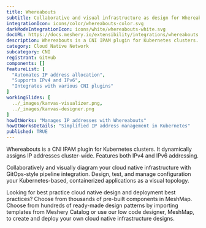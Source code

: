 ```yaml
---
title: Whereabouts
subtitle: Collaborative and visual infrastructure as design for Whereabouts
integrationIcon: icons/color/whereabouts-color.svg
darkModeIntegrationIcon: icons/white/whereabouts-white.svg
docURL: https://docs.meshery.io/extensibility/integrations/whereabouts
description: Whereabouts is a CNI IPAM plugin for Kubernetes clusters. It dynamically assigns IP addresses cluster-wide. Features both IPv4 and IPv6 addressing.
category: Cloud Native Network
subcategory: CNI
registrant: GitHub
components: []
featureList: [
  "Automates IP address allocation",
  "Supports IPv4 and IPv6",
  "Integrates with various CNI plugins"
]
workingSlides: [
  ../_images/kanvas-visualizer.png,
  ../_images/kanvas-designer.png
]
howItWorks: "Manages IP addresses with Whereabouts"
howItWorksDetails: "Simplified IP address management in Kubernetes"
published: TRUE
---
```

<p>
Whereabouts is a CNI IPAM plugin for Kubernetes clusters. It dynamically assigns IP addresses cluster-wide. Features both IPv4 and IPv6 addressing.
</p>
<p>
    Collaboratively and visually diagram your cloud native infrastructure with GitOps-style pipeline integration. Design, test, and manage configuration your Kubernetes-based, containerized applications as a visual topology.
</p>
<p>
    Looking for best practice cloud native design and deployment best practices? Choose from thousands of pre-built components in MeshMap. Choose from hundreds of ready-made design patterns by importing templates from Meshery Catalog or use our low code designer, MeshMap, to create and deploy your own cloud native infrastructure designs.
</p>
